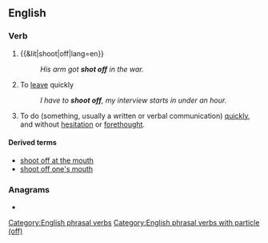 ==English==

===Verb===
{{en-verb|shoots off|shooting off|shot off}}

# {{&lit|shoot|off|lang=en}}
#: ''His arm got '''shot off''' in the war.''
# {{lb|en|colloquial}} To [[leave]] quickly
#: ''I have to '''shoot off''', my interview starts in under an hour.''
# {{lb|en|idiomatic}} To do (something, usually a written or verbal communication) [[quickly]], and without [[hesitation]] or [[forethought]].

====Derived terms====
* [[shoot off at the mouth]]
* [[shoot off one's mouth]]

===Anagrams===
* {{anagrams|en|offshoot}}

[[Category:English phrasal verbs]]
[[Category:English phrasal verbs with particle (off)]]